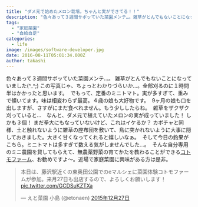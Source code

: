 ```yaml
---
title: "ダメ元で始めたメロン栽培。ちゃんと実ができてる！！"
description: "色々あって３週間サボッていた菜園メンテ…。雑草がとんでもないことになっていました(^_^;) この写真じゃ、ちょっとわかりづらいか…。全部刈るのに１時間半はかか..."
tags:
  - "家庭菜園"
  - "自給自足"
categories:
  - life
image: /images/software-developer.jpg
date: 2016-08-11T05:01:34.000Z
author: takashi
---
```



色々あって３週間サボッていた菜園メンテ…。
雑草がとんでもないことになっていました(^_^;) この写真じゃ、ちょっとわかりづらいか…。全部刈るのに１時間半はかかったと思います。
<img src="https://farm9.staticflickr.com/8657/28626557930_f4d2de1815_z_d.jpg" alt="" />
でもって、定番のミニトマト。実が多すぎて、重みで傾いてます。味は相変わらず最高。４歳の娘も大好物です。
<img src="https://farm9.staticflickr.com/8612/28293953214_24d1d927a7_z_d.jpg" alt="" />
9ヶ月の娘も口を出しますが、さすがにまだ食べれません。もう少ししたらね。
<img src="https://farm9.staticflickr.com/8755/28880214046_d2a2f41ecc_z_d.jpg" alt="" />
雑草をザクザク刈っていると…　なんと、ダメ元で植えていたメロンの実が成っていました！ しかも３個！ まだ拳大にもなっていないけど、これはイケるか？
カボチャと同様、土と触れないように雑草の座布団を敷いて、鳥に突かれないように大事に隠しておきました。大きく甘くなってくれると嬉しいなぁ。
<img src="https://farm9.staticflickr.com/8118/28293953024_d4ddee813f_z_d.jpg" alt="" />
そして今日の釣果がこちら。ミニトマトは多すぎて数える気がしませんでした…。
<img src="https://farm9.staticflickr.com/8707/28835940111_bc08a47c74_z_d.jpg" alt="" />
そんな自分専用のミニ農園を貸してもらえて、無農薬野菜の育てかたを教わることができる<a href="http://www.eto-na-en.com/cotomo-farm/">コトモファーム</a>、お勧めですよ〜。近場で家庭菜園に興味がある方は是非。
<blockquote class="twitter-tweet" data-lang="ja"><p lang="ja" dir="ltr">本日は、藤沢駅近くの東奥田公園でのeマルシェに菜園体験コトモファームが参加。来月27日も出店するので、よろしくお願いします！ <a href="https://t.co/GCDSuKZTXa">pic.twitter.com/GCDSuKZTXa</a></p>&mdash; えと菜園 小島 (@etonaen) <a href="https://twitter.com/etonaen/status/681082394028290048">2015年12月27日</a></blockquote>
